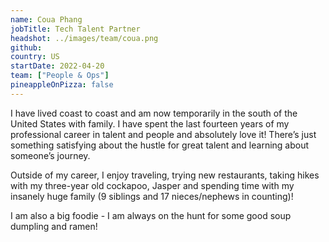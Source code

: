 ```yaml
---
name: Coua Phang
jobTitle: Tech Talent Partner
headshot: ../images/team/coua.png
github: 
country: US
startDate: 2022-04-20
team: ["People & Ops"]
pineappleOnPizza: false
---
```


I have lived coast to coast and am now temporarily in the south of the United States with family. I have spent the last fourteen years of my professional career in talent and people and absolutely love it! There’s just something satisfying about the hustle for great talent and learning about someone’s journey.

Outside of my career, I enjoy traveling, trying new restaurants, taking hikes with my three-year old cockapoo, Jasper and spending time with my insanely huge family (9 siblings and 17 nieces/nephews in counting)!

I am also a big foodie - I am always on the hunt for some good soup dumpling and ramen!
